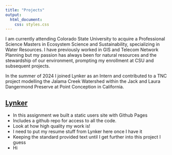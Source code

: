 ```yaml
---
title: "Projects"
output: 
  html_document:
    css: styles.css
---
```

I am currently attending Colorado State University to acquire a Professional Science Masters in Ecosystem Science and Sustainability, specializing in Water Resources. I have previously worked in GIS and Telecom Network Planning but my passion has always been for natural resources and the stewardship of our environment, prompting my enrollment at CSU and subsequent projects.

In the summer of 2024 I joined Lynker as an Intern and contributed to a TNC project modelling the Jalama Creek Watershed within the Jack and Laura Dangermond Preserve at Point Conception in California. 

## [Lynker]()

- In this assignment we built a static users site with Github Pages 
- Includes a github repo for access to all the code.
- Look at how high quality my work is!
- I need to put my resume stuff from Lynker here once I have it
- Keeping the standard provided text until I get further into this project I guess
- Hi